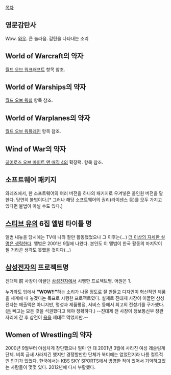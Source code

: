 [[목차]]

== 영문감탄사 ==
Wow. [[와우]]. 큰 놀라움. 감탄을 나타내는 소리

==  World of Warcraft의 약자 ==
[[월드 오브 워크래프트]] 항목 참조.

== World of Warships의 약자 ==
[[월드 오브 워쉽]] 항목 참조.

== World of Warplanes의 약자 ==
[[월드 오브 워플레인]] 항목 참조.

== Wind of War의 약자 ==
[[히어로즈 오브 마이트 앤 매직 4]]의 확장팩. 항목 참조.

== 소프트웨어 패키지 ==
와레즈에서, 한 소프트웨어의 여러 버전을 하나의 패키지로 우겨넣은 올인원 버전을 말한다. 당연히 불법이다.[* 그러나 해당 소프트웨어의 권리(라이센스 등)를 모두 가지고 있다면 불법이 아닐 수도 있다.]

== [[스티브 유]]의 6집 앨범 타이틀 명 ==
앨범 내놓을 당시에는 TV에 나와 잘만 활동했었으나 그 이후는(...) [[더 이상의 자세한 설명은 생략한다]]. 앨범은 2001년 9월에 나왔다. 본인도 이 앨범이 한국 활동의 마지막이 될 거라곤 생각도 못했을 것이다(...)

== [[삼성전자]]의 프로젝트명 ==
진대제 前 사장이 이끌던 [[삼성전자]]에서 시행한 프로젝트명. 어원은 1.

누가봐도 입에서 '''"WOW!!"'''하는 소리가 나올 정도로 잘 만들고 디자인이 혁신적인 제품을 세계에 내 놓겠다는 목표로 시행한 프로젝트였다. 실제로 진대제 사장이 이끌던 삼성전자는 매출액은 아니지만, 명성과 제품평점, 서비스 등에서 최고의 전성기를 구가했다. ([[돈]] 빼고는 모든 것을 석권했다고 해야 정확하다.) --진대제 전 사장이 정보통신부 장관자리에 간 후 삼전이 [[욕]]을 제대로 먹었지만.--

== Women of Wrestling의 약자 ==
2000년 9월부터 야심차게 창단했으나 얼마 안 돼 2001년 3월에 사라진 여성 레슬링계 단체.  비록 금새 사라지긴 했지만 경쟁할만한 단체가 북미에는 없었던지라 나름 컬트적인 인기가 있었다.  한국에서는 KBS SKY SPORTS에서 방영한 적이 있어서 기억하고있는 사람들이 몇몇 있다. 2012년에 다시 부활했다.

